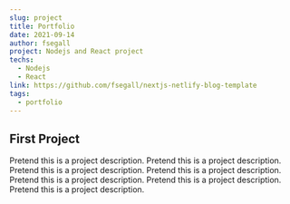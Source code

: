 ```yaml
---
slug: project
title: Portfolio
date: 2021-09-14
author: fsegall
project: Nodejs and React project
techs: 
  - Nodejs
  - React
link: https://github.com/fsegall/nextjs-netlify-blog-template
tags:
  - portfolio
---
```


## First Project

Pretend this is a project description. 
Pretend this is a project description. 
Pretend this is a project description. 
Pretend this is a project description. 
Pretend this is a project description. 
Pretend this is a project description. 
Pretend this is a project description. 
